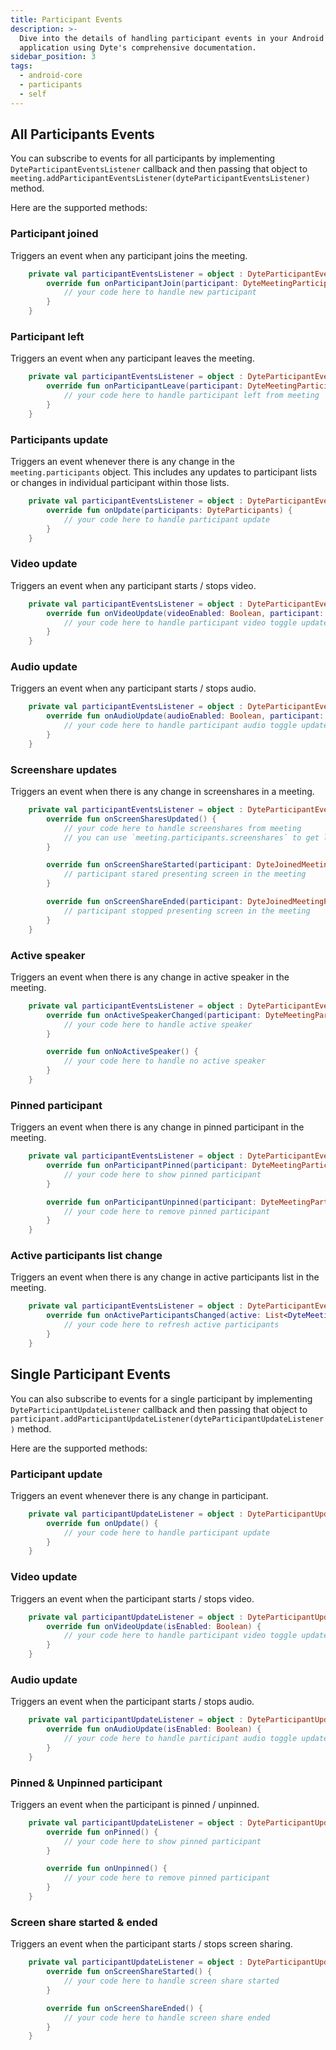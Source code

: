 ```yaml
---
title: Participant Events
description: >-
  Dive into the details of handling participant events in your Android
  application using Dyte's comprehensive documentation.
sidebar_position: 3
tags:
  - android-core
  - participants
  - self
---
```


## All Participants Events

You can subscribe to events for all participants by implementing
`DyteParticipantEventsListener` callback and then passing that object to
`meeting.addParticipantEventsListener(dyteParticipantEventsListener)` method.

Here are the supported methods:

### Participant joined

Triggers an event when any participant joins the meeting.

```kotlin
    private val participantEventsListener = object : DyteParticipantEventsListener {
        override fun onParticipantJoin(participant: DyteMeetingParticipant) {
            // your code here to handle new participant
        }
    }
```

### Participant left

Triggers an event when any participant leaves the meeting.

```kotlin
    private val participantEventsListener = object : DyteParticipantEventsListener {
        override fun onParticipantLeave(participant: DyteMeetingParticipant) {
            // your code here to handle participant left from meeting
        }
    }
```

### Participants update

Triggers an event whenever there is any change in the `meeting.participants` object. This includes any updates to participant lists or changes in individual participant within those lists.

```kotlin
    private val participantEventsListener = object : DyteParticipantEventsListener {
        override fun onUpdate(participants: DyteParticipants) {
            // your code here to handle participant update
        }
    }
```

### Video update

Triggers an event when any participant starts / stops video.

```kotlin
    private val participantEventsListener = object : DyteParticipantEventsListener {
        override fun onVideoUpdate(videoEnabled: Boolean, participant: DyteMeetingParticipant) {
            // your code here to handle participant video toggle update
        }
    }
```

### Audio update

Triggers an event when any participant starts / stops audio.

```kotlin
    private val participantEventsListener = object : DyteParticipantEventsListener {
        override fun onAudioUpdate(audioEnabled: Boolean, participant: DyteMeetingParticipant) {
            // your code here to handle participant audio toggle update
        }
    }
```

### Screenshare updates

Triggers an event when there is any change in screenshares in a meeting.

```kotlin
    private val participantEventsListener = object : DyteParticipantEventsListener {
        override fun onScreenSharesUpdated() {
            // your code here to handle screenshares from meeting
            // you can use `meeting.participants.screenshares` to get latest screenshare participants
        }

        override fun onScreenShareStarted(participant: DyteJoinedMeetingParticipant) {
            // participant stared presenting screen in the meeting
        }

        override fun onScreenShareEnded(participant: DyteJoinedMeetingParticipant) {
            // participant stopped presenting screen in the meeting
        }
    }
```

### Active speaker

Triggers an event when there is any change in active speaker in the meeting.

```kotlin
    private val participantEventsListener = object : DyteParticipantEventsListener {
        override fun onActiveSpeakerChanged(participant: DyteMeetingParticipant) {
            // your code here to handle active speaker
        }

        override fun onNoActiveSpeaker() {
            // your code here to handle no active speaker
        }
    }
```

### Pinned participant

Triggers an event when there is any change in pinned participant in the meeting.

```kotlin
    private val participantEventsListener = object : DyteParticipantEventsListener {
        override fun onParticipantPinned(participant: DyteMeetingParticipant) {
            // your code here to show pinned participant
        }

        override fun onParticipantUnpinned(participant: DyteMeetingParticipant) {
            // your code here to remove pinned participant
        }
    }
```

### Active participants list change

Triggers an event when there is any change in active participants list in the meeting.

```kotlin
    private val participantEventsListener = object : DyteParticipantEventsListener {
        override fun onActiveParticipantsChanged(active: List<DyteMeetingParticipant>) {
            // your code here to refresh active participants
        }
    }
```

## Single Participant Events

You can also subscribe to events for a single participant by implementing `DyteParticipantUpdateListener` callback and then passing that object to `participant.addParticipantUpdateListener(dyteParticipantUpdateListener)` method.

Here are the supported methods:

### Participant update

Triggers an event whenever there is any change in participant.

```kotlin
    private val participantUpdateListener = object : DyteParticipantUpdateListener {
        override fun onUpdate() {
            // your code here to handle participant update
        }
    }
```

### Video update

Triggers an event when the participant starts / stops video.

```kotlin
    private val participantUpdateListener = object : DyteParticipantUpdateListener {
        override fun onVideoUpdate(isEnabled: Boolean) {
            // your code here to handle participant video toggle update
        }
    }
```

### Audio update

Triggers an event when the participant starts / stops audio.

```kotlin
    private val participantUpdateListener = object : DyteParticipantUpdateListener {
        override fun onAudioUpdate(isEnabled: Boolean) {
            // your code here to handle participant audio toggle update
        }
    }
```

### Pinned & Unpinned participant

Triggers an event when the participant is pinned / unpinned.

```kotlin
    private val participantUpdateListener = object : DyteParticipantUpdateListener {
        override fun onPinned() {
            // your code here to show pinned participant
        }

        override fun onUnpinned() {
            // your code here to remove pinned participant
        }
    }
```

### Screen share started & ended

Triggers an event when the participant starts / stops screen sharing.

```kotlin
    private val participantUpdateListener = object : DyteParticipantUpdateListener {
        override fun onScreenShareStarted() {
            // your code here to handle screen share started
        }

        override fun onScreenShareEnded() {
            // your code here to handle screen share ended
        }
    }
```
